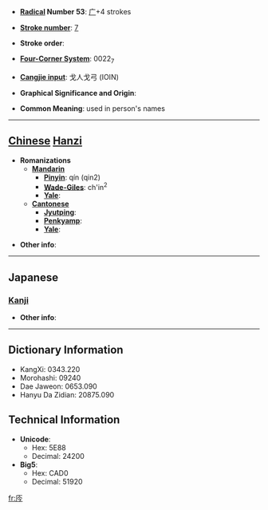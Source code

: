 * '''[[Wiktionary:Chinese radical index| Radical]] Number 53''': [[Wiktionary:Chinese radical index 广|广]]+4 strokes

* '''[[Wiktionary:Chinese total strokes index|Stroke number]]''': [[Wiktionary:Chinese total strokes index 7|7]]

* '''Stroke order''': 

* '''[[Wiktionary:Chinese four corner index|Four-Corner System]]''': 0022<sub>7</sub>

* '''[[Wiktionary:Chinese Cangjie index|Cangjie input]]''': 戈人戈弓 (IOIN)

* '''Graphical Significance and Origin''': 

* '''Common Meaning''': used in person's names

----

== [[Chinese]] [[Hanzi]] ==

* '''Romanizations'''
** '''[[Mandarin]]'''
*** '''[[Pinyin]]''': qín (qin2)
*** '''[[Wade-Giles]]''': ch'in<sup>2</sup>
*** '''[[Yale]]''': 
** '''[[Cantonese]]'''
*** '''[[Jyutping]]''':
*** '''[[Penkyamp]]''': 
*** '''[[Yale]]''': 

* '''Other info''': 

----

==Japanese==
===[[Kanji]]===
{{kanji|on readings=[[きん]] (kin), [[ごん]] (gon)
|kun readings=
}}

* '''Other info''':  

----

== Dictionary Information ==

* KangXi: 0343.220
* Morohashi: 09240
* Dae Jaweon: 0653.090
* Hanyu Da Zidian: 20875.090

== Technical Information ==

* '''Unicode''':
** Hex: 5E88
** Decimal: 24200
* '''Big5''':
** Hex: CAD0
** Decimal: 51920

[[fr:庈]]